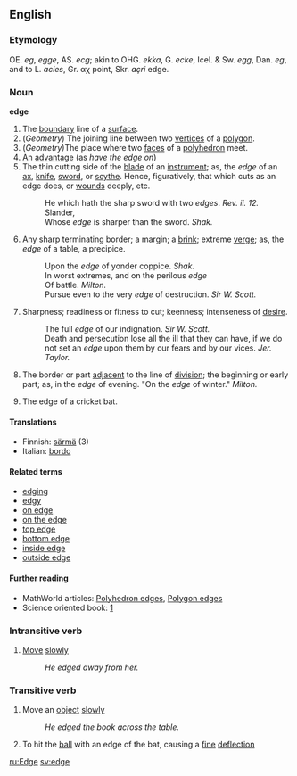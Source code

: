 ==English==

===Etymology===
OE. ''eg'',
''egge'', AS. ''ecg''; akin to OHG. ''ekka'', G.
''ecke'', Icel. & Sw. ''egg'', Dan. ''eg'', and to L.
''acies'', Gr. &alpha;&chi;<!-- need to double-check; was 'akh` --> point, Skr. ''a&ccedil;ri''
edge.

===Noun===
'''edge'''

#The [[boundary]] line of a [[surface]].
#(''Geometry'') The joining line between two [[vertex|vertices]] of a [[polygon]].
#(''Geometry'')The place where two [[face]]s of a [[polyhedron]] meet.
#An [[advantage]] (as ''have the edge on'')
# The thin cutting side of the [[blade]] of an [[instrument]]; as, the ''edge'' of an [[ax]], [[knife]], [[sword]], or [[scythe]]. Hence, figuratively, that which cuts as an edge does, or [[wound]]s deeply, etc.
#:He which hath the sharp sword with two ''edges''. ''Rev. ii. 12.''
#:Slander,<BR> Whose ''edge'' is sharper than the sword. ''Shak.''
# Any sharp terminating border; a margin; a [[brink]]; extreme [[verge]]; as, the ''edge'' of a table, a precipice.
#:Upon the ''edge'' of yonder coppice. ''Shak.''
#:In worst extremes, and on the perilous ''edge''<BR> Of battle. ''Milton.''
#:Pursue even to the very ''edge'' of destruction. ''Sir W. Scott.''
# Sharpness; readiness or fitness to cut; keenness; intenseness of [[desire]].
#:The full ''edge'' of our indignation. ''Sir W. Scott.''
#:Death and persecution lose all the ill that they can have, if we do not set an ''edge'' upon them by our fears and by our vices. ''Jer. Taylor.''
# The border or part [[adjacent]] to the line of [[division]]; the beginning or early part; as, in the ''edge'' of evening. "On the ''edge'' of winter."  ''Milton.''
# {{Cricket}} The edge of a cricket bat.

====Translations====

*Finnish: [[särmä]] (3)
*Italian: [[bordo]]

====Related terms====
*[[edging]]
*[[edgy]]
*[[on edge]]
*[[on the edge]]
*[[top edge]]
*[[bottom edge]]
*[[inside edge]]
*[[outside edge]]

====Further reading====
*MathWorld articles: [http://mathworld.wolfram.com/PolyhedronEdge.html Polyhedron edges], [http://mathworld.wolfram.com/PolygonEdge.html Polygon edges]
*Science oriented book: [http://www.amazon.com/exec/obidos/ASIN/0394499905/qid%3D1107575269/sr%3D11-1/ref%3Dsr%5F11%5F1/103-9235578-4630251]

===Intransitive verb===
#[[Move]] [[slowly]]
#:''He edged away from her.''

===Transitive verb===
#Move an [[object]] [[slowly]]
#:''He edged the book across the table.''
#{{Cricket}} To hit the [[ball]] with an edge of the bat, causing a [[fine]] [[deflection]]

[[ru:Edge]]
[[sv:edge]]